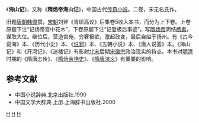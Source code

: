 《'''海山记'''》，又称《'''隋炀帝海山记'''》，中国古代[[传奇小说|传奇小说]]。二卷，宋无名氏作。

旧题[[唐朝|唐朝]][[韩偓|韩偓]]撰，[[宋朝|宋朝]]刘斧《青琐高议》后集卷5收入本书，而分为上下卷。上卷原题下注“记炀帝宫中花木”，下卷原题下注“记登极后事迹”。写[[隋炀帝|隋炀帝]]阴结[[杨素|杨素]]，谋取大位。继位后，营造宫苑，穷奢极欲，激起政变，最后自缢于扬州。有《古今说海》本、《历代小史》本、《[[说郛|说郛]]》本、《五朝小说》本、《唐人说荟》本。《海山记》和《开河记》、《迷楼记》有影射[[北宋|北宋]]后期[[宋徽宗|宋徽宗]]政治现实的特点。本书对[[明清|明清]]时期的《隋唐志传》、《[[隋炀帝艳史|隋炀帝艳史]]》、《[[隋唐演义|隋唐演义]]》有重要的影响。
==参考文献==
* 中国小说辞典.北京出版社.1990
* 中国文学大辞典·上册.上海辞书出版社.2000

[[Category:宋朝传奇小说|H]]
[[Category:隋朝背景小说|H]]
[[Category:中国皇帝主角题材小说|H]]